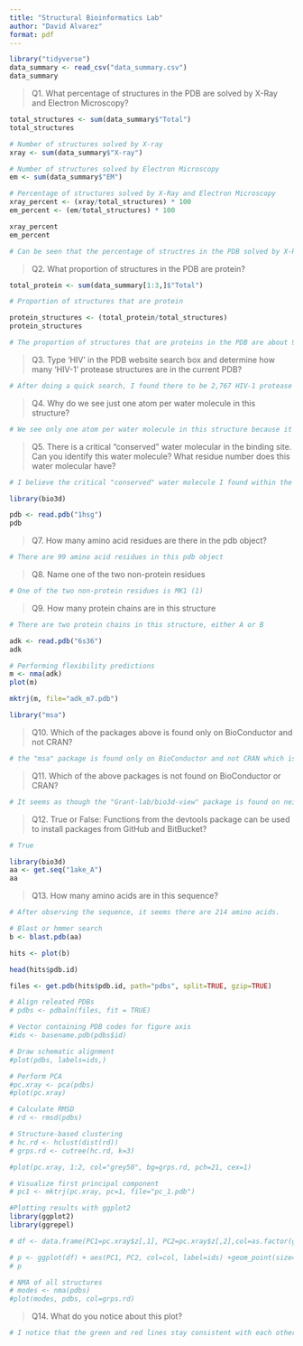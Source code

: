 ```yaml
---
title: "Structural Bioinformatics Lab"
author: "David Alvarez"
format: pdf
---
```



```r
library("tidyverse")
data_summary <- read_csv("data_summary.csv")
data_summary

```

> Q1. What percentage of structures in the PDB are solved by X-Ray and Electron Microscopy?

```r
total_structures <- sum(data_summary$"Total")
total_structures

# Number of structures solved by X-ray
xray <- sum(data_summary$"X-ray")

# Number of structures solved by Electron Microscopy
em <- sum(data_summary$"EM")

# Percentage of structures solved by X-Ray and Electron Microscopy
xray_percent <- (xray/total_structures) * 100
em_percent <- (em/total_structures) * 100

xray_percent
em_percent

# Can be seen that the percentage of structres in the PDB solved by X-Ray and Electron Microscopy are 84.83% and 8.33% respectively.
```

> Q2. What proportion of structures in the PDB are protein?

```r
total_protein <- sum(data_summary[1:3,]$"Total")

# Proportion of structures that are protein

protein_structures <- (total_protein/total_structures) 
protein_structures

# The proportion of structures that are proteins in the PDB are about 97%
```

> Q3. Type 'HIV' in the PDB website search box and determine how many 'HIV-1' protease structures are in the current PDB?

```r
# After doing a quick search, I found there to be 2,767 HIV-1 protease structures in the current PDB.
```

> Q4. Why do we see just one atom per water molecule in this structure?

```r
# We see only one atom per water molecule in this structure because it is a ball and stick model that is showing the molecule as a whole rather than it's atoms individually.
```

> Q5. There is a critical "conserved" water molecular in the binding site. Can you identify this water molecule? What residue number does this water molecular have?

```r
# I believe the critical "conserved" water molecule I found within the binding site was "HOH313", indicating the 313 water molecule in the structure.
```


```r
library(bio3d)
```

```r
pdb <- read.pdb("1hsg")
pdb
```

> Q7. How many amino acid residues are there in the pdb object?

```r
# There are 99 amino acid residues in this pdb object
```

> Q8. Name one of the two non-protein residues

```r

# One of the two non-protein residues is MK1 (1)
```

> Q9. How many protein chains are in this structure

```r
# There are two protein chains in this structure, either A or B
```

```r
adk <- read.pdb("6s36")
adk
```

```r
# Performing flexibility predictions
m <- nma(adk)
plot(m)
```

```r
mktrj(m, file="adk_m7.pdb")
```


```r
library("msa")
```

> Q10. Which of the packages above is found only on BioConductor and not CRAN?

```r
# the "msa" package is found only on BioConductor and not CRAN which is why we had to provide an extra step for the package.
```

> Q11. Which of the above packages is not found on BioConductor or CRAN?

```r
# It seems as though the "Grant-lab/bio3d-view" package is found on neither which is why we had to install it also from another tool.
```

> Q12. True or False: Functions from the devtools package can be used to install packages from GitHub and BitBucket?

```r
# True
```

```r
library(bio3d)
aa <- get.seq("1ake_A")
aa
```

> Q13. How many amino acids are in this sequence?

```r
# After observing the sequence, it seems there are 214 amino acids.
```

```r
# Blast or hmmer search 
b <- blast.pdb(aa)
```

```r
hits <- plot(b)
```

```r
head(hits$pdb.id)
```


```r
files <- get.pdb(hits$pdb.id, path="pdbs", split=TRUE, gzip=TRUE)
```

```r
# Align releated PDBs
# pdbs <- pdbaln(files, fit = TRUE)
```

```r
# Vector containing PDB codes for figure axis
#ids <- basename.pdb(pdbs$id)

# Draw schematic alignment
#plot(pdbs, labels=ids,)
```


```r
# Perform PCA
#pc.xray <- pca(pdbs)
#plot(pc.xray)
```

```r
# Calculate RMSD
# rd <- rmsd(pdbs)

# Structure-based clustering
# hc.rd <- hclust(dist(rd))
# grps.rd <- cutree(hc.rd, k=3)

#plot(pc.xray, 1:2, col="grey50", bg=grps.rd, pch=21, cex=1)
```

```r
# Visualize first principal component
# pc1 <- mktrj(pc.xray, pc=1, file="pc_1.pdb")
```

```r
#Plotting results with ggplot2
library(ggplot2)
library(ggrepel)

# df <- data.frame(PC1=pc.xray$z[,1], PC2=pc.xray$z[,2],col=as.factor(grps.rd),ids=ids)

# p <- ggplot(df) + aes(PC1, PC2, col=col, label=ids) +geom_point(size=2) +geom_text_repel(max.overlaps = 20) +theme(legend.position = "none")
# p
```

```r
# NMA of all structures
# modes <- nma(pdbs)
#plot(modes, pdbs, col=grps.rd)
```

> Q14. What do you notice about this plot? 

```r
# I notice that the green and red lines stay consistent with each other throughout the duration of the graph, whereas the black line different in mainly two regions. They seem to differ most around position 50 and around 140 that could show the different regions that are for nucleotide binding.
```



